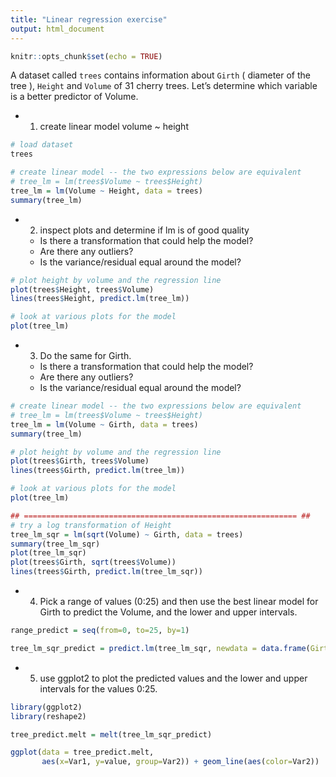 ```yaml
---
title: "Linear regression exercise"
output: html_document
---
```


```r
knitr::opts_chunk$set(echo = TRUE)
```

A dataset called ``trees`` contains information about ``Girth`` ( diameter of the tree ), ``Height`` and ``Volume`` of 31 cherry trees. Let's determine which variable is a better predictor of Volume.

- 1) create linear model volume ~ height

```r
# load dataset
trees

# create linear model -- the two expressions below are equivalent
# tree_lm = lm(trees$Volume ~ trees$Height)
tree_lm = lm(Volume ~ Height, data = trees)
summary(tree_lm)
```

- 2) inspect plots and determine if lm is of good quality
    - Is there a transformation that could help the model?
    - Are there any outliers?
    - Is the variance/residual equal around the model?

```r
# plot height by volume and the regression line
plot(trees$Height, trees$Volume)
lines(trees$Height, predict.lm(tree_lm))

# look at various plots for the model
plot(tree_lm)
```


- 3) Do the same for Girth. 
    - Is there a transformation that could help the model?
    - Are there any outliers?
    - Is the variance/residual equal around the model?

```r
# create linear model -- the two expressions below are equivalent
# tree_lm = lm(trees$Volume ~ trees$Height)
tree_lm = lm(Volume ~ Girth, data = trees)
summary(tree_lm)
```

```r
# plot height by volume and the regression line
plot(trees$Girth, trees$Volume)
lines(trees$Girth, predict.lm(tree_lm))

# look at various plots for the model
plot(tree_lm)
```


```r
## ============================================================= ##
# try a log transformation of Height
tree_lm_sqr = lm(sqrt(Volume) ~ Girth, data = trees)
summary(tree_lm_sqr)
plot(tree_lm_sqr)
plot(trees$Girth, sqrt(trees$Volume))
lines(trees$Girth, predict.lm(tree_lm_sqr))
```

- 4) Pick a range of values (0:25) and then use the best linear model for Girth to predict the Volume, and the lower and upper intervals.  

```r
range_predict = seq(from=0, to=25, by=1)

tree_lm_sqr_predict = predict.lm(tree_lm_sqr, newdata = data.frame(Girth=range_predict), interval="confidence")

```

- 5) use ggplot2 to plot the predicted values and the lower and upper intervals for the values 0:25. 

```r
library(ggplot2)
library(reshape2)

tree_predict.melt = melt(tree_lm_sqr_predict)

ggplot(data = tree_predict.melt, 
       aes(x=Var1, y=value, group=Var2)) + geom_line(aes(color=Var2))

```


